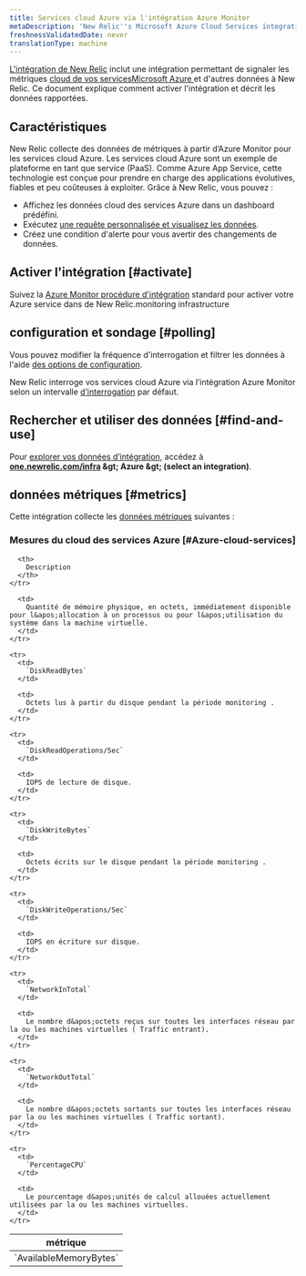 ```yaml
---
title: Services cloud Azure via l'intégration Azure Monitor
metaDescription: 'New Relic''s Microsoft Azure Cloud Services integration: what data it reports and how to enable it.'
freshnessValidatedDate: never
translationType: machine
---
```


[L&apos;intégration de New Relic](/docs/infrastructure/introduction-infra-monitoring) inclut une intégration permettant de signaler les métriques [cloud de vos servicesMicrosoft Azure ](https://learn.microsoft.com/en-us/azure/cloud-services)et d&apos;autres données à New Relic. Ce document explique comment activer l&apos;intégration et décrit les données rapportées.

## Caractéristiques

New Relic collecte des données de métriques à partir d’Azure Monitor pour les services cloud Azure. Les services cloud Azure sont un exemple de plateforme en tant que service (PaaS). Comme Azure App Service, cette technologie est conçue pour prendre en charge des applications évolutives, fiables et peu coûteuses à exploiter. Grâce à New Relic, vous pouvez :

* Affichez les données cloud des services Azure dans un dashboard prédéfini.
* Exécutez [une requête personnalisée et visualisez les données](/docs/infrastructure/integrations-getting-started/getting-started/use-integration-data-new-relic-insights).
* Créez une condition d&apos;alerte pour vous avertir des changements de données.

## Activer l&apos;intégration [#activate]

Suivez la [Azure Monitor procédure d&apos;intégration](/docs/infrastructure/microsoft-azure-integrations/azure-integrations-list/azure-monitor) standard pour activer votre Azure service dans de New Relic.monitoring infrastructure

## configuration et sondage [#polling]

Vous pouvez modifier la fréquence d&apos;interrogation et filtrer les données à l&apos;aide [des options de configuration](/docs/infrastructure/microsoft-azure-integrations/azure-integrations-list/azure-monitor/#settings).

New Relic interroge vos services cloud Azure via l’intégration Azure Monitor selon un intervalle [d’interrogation](/docs/infrastructure/microsoft-azure-integrations/azure-integrations-list/azure-monitor/#settings) par défaut.

## Rechercher et utiliser des données [#find-and-use]

Pour [explorer vos données d’intégration](/docs/infrastructure/integrations/find-use-infrastructure-integration-data), accédez à <DNT>**[one.newrelic.com/infra](https://one.newrelic.com/infra) &amp;gt; Azure &amp;gt; (select an integration)**</DNT>.

## données métriques [#metrics]

Cette intégration collecte les [données métriques](/docs/infrastructure/integrations-getting-started/getting-started/understand-integration-data-data-types#metric) suivantes :

### Mesures du cloud des services Azure [#Azure-cloud-services]

<table>
  <thead>
    <tr>
      <th style={{ width: "300px" }}>
        métrique
      </th>

      <th>
        Description
      </th>
    </tr>
  </thead>

  <tbody>
    <tr>
      <td>
        `AvailableMemoryBytes`
      </td>

      <td>
        Quantité de mémoire physique, en octets, immédiatement disponible pour l&apos;allocation à un processus ou pour l&apos;utilisation du système dans la machine virtuelle.
      </td>
    </tr>

    <tr>
      <td>
        `DiskReadBytes`
      </td>

      <td>
        Octets lus à partir du disque pendant la période monitoring .
      </td>
    </tr>

    <tr>
      <td>
        `DiskReadOperations/Sec`
      </td>

      <td>
        IOPS de lecture de disque.
      </td>
    </tr>

    <tr>
      <td>
        `DiskWriteBytes`
      </td>

      <td>
        Octets écrits sur le disque pendant la période monitoring .
      </td>
    </tr>

    <tr>
      <td>
        `DiskWriteOperations/Sec`
      </td>

      <td>
        IOPS en écriture sur disque.
      </td>
    </tr>

    <tr>
      <td>
        `NetworkInTotal`
      </td>

      <td>
        Le nombre d&apos;octets reçus sur toutes les interfaces réseau par la ou les machines virtuelles ( Traffic entrant).
      </td>
    </tr>

    <tr>
      <td>
        `NetworkOutTotal`
      </td>

      <td>
        Le nombre d&apos;octets sortants sur toutes les interfaces réseau par la ou les machines virtuelles ( Traffic sortant).
      </td>
    </tr>

    <tr>
      <td>
        `PercentageCPU`
      </td>

      <td>
        Le pourcentage d&apos;unités de calcul allouées actuellement utilisées par la ou les machines virtuelles.
      </td>
    </tr>
  </tbody>
</table>